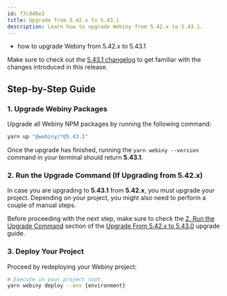 ```yaml
---
id: f3c8d6e2
title: Upgrade from 5.42.x to 5.43.1
description: Learn how to upgrade Webiny from 5.42.x to 5.43.1.
---
```



<Alert type="success" title="What you’ll learn">

- how to upgrade Webiny from 5.42.x to 5.43.1

</Alert>

<Alert type="info">

Make sure to check out the [5.43.1 changelog](./changelog) to get familiar with the changes introduced in this release.

</Alert>

## Step-by-Step Guide

### 1. Upgrade Webiny Packages

Upgrade all Webiny NPM packages by running the following command:

```bash
yarn up "@webiny/*@5.43.1"
```

Once the upgrade has finished, running the `yarn webiny --version` command in your terminal should return **5.43.1**.

### 2. Run the Upgrade Command (If Upgrading from 5.42.x)

In case you are upgrading to **5.43.1** from **5.42.x**, you must upgrade your project. Depending on your project, you might also need to perform a couple of manual steps.

Before proceeding with the next step, make sure to check the [2. Run the Upgrade Command](/docs/release-notes/5.43.0/upgrade-guide#2-run-the-upgrade-command) section of the [Upgrade From 5.42.x to 5.43.0](/docs/release-notes/5.42.0/upgrade-guide) upgrade guide.

### 3. Deploy Your Project

Proceed by redeploying your Webiny project:

```bash
# Execute in your project root.
yarn webiny deploy --env {environment}
```

<AdditionalNotes />
